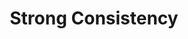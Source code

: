 ---
id: "sd_tf_medium_006"
questionType: "TRUE_FALSE"
title: "Strong Consistency"
statement: "Strong consistency ensures that all reads return the most recent write."
difficulty: "MEDIUM"
category: "System Design"
correctAnswer: true
explanation: "Strong consistency guarantees that data is always up-to-date across all nodes."
---